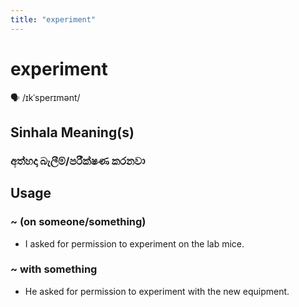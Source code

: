 ```yaml
---
title: "experiment"
---
```


# experiment

🗣️ /ɪkˈsperɪmənt/

## Sinhala Meaning(s)

### අත්හදා බැලීම්/පරීක්ෂණ කරනවා

## Usage

### ~ (on someone/something)

- I asked for permission to experiment on the lab mice.


### ~ with something

- He asked for permission to experiment with the new equipment.

